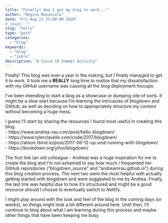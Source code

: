 ```yaml
---
title: "Finally! How I got my blog to work..."
author: "Regina Manansala"
date: "Fri Aug 21 22:00:00 2020"
# image: ""
slug: "hello"
type: "post"
categories:
  - "blog"
keywords: 
  - "blog"
  - "intro"
description: "A Covid-19 Summer Activity"
---
```


Finally! This blog was over a year in the making, but I finally managed to get it to work.
It took me a **REALLY** long time to realize that my dissatisfaction with my GitHub username was causing all the blog deployment hiccups.

I've been intending to start a blog as a showcase or dumping site of sorts. It might be a slow start because I'm learning the intricacies of blogdown and GitHub, as well as deciding on how to appropriately structure my content without becoming a huge mess.

I guess I'll start by sharing the resources I found most useful in creating this blog.
<br> - https://www.andrea-rau.com/post/hello-blogdown/
<br> - https://www.tylerclavelle.com/code/2017/blogdown/
<br> - https://alison.rbind.io/post/2017-06-12-up-and-running-with-blogdown/
<br> - https://bookdown.org/yihui/blogdown/


The first link (an old colleague - Andrea) was a huge inspiration for me to create the blog and I'm not ashamed to say how much I frequented her GitHub repositories ("blogdown_source" and "andreamrau.github.io") during this blog creation process. The next two were the most helpful with actually getting started with blogdown and were suggested to me by Andrea. Finally, the last link was helpful due to how it's structured and might be a good resource should I choose to eventually switch to Netlify.

I might play around with the look and feel of the blog in the coming days (or weeks), so things might look a bit different around here. Until then, I'll continue to blog about what I am learning during this process and maybe other things that have been keeping me busy.